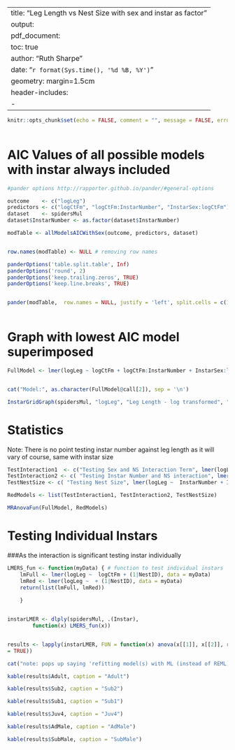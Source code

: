 

---
title: "Leg Length vs Nest Size with sex and instar as factor"
output:
  pdf_document:
    toc: true
author: "Ruth Sharpe"
date: "`r format(Sys.time(), '%d %B, %Y')`"
geometry: margin=1.5cm
header-includes:
    - \usepackage{caption}
---

\captionsetup[table]{labelformat=empty}

```{r docOptions, include = FALSE}
knitr::opts_chunk$set(echo = FALSE, comment = "", message = FALSE, error = FALSE)
	
```


AIC Values of all possible models with instar always included
====================

```{r AIC, results='asis',  echo = FALSE}
#pander options http://rapporter.github.io/pander/#general-options

outcome    <- c("logLeg")
predictors <- c("logCtFm", "logCtFm:InstarNumber", "InstarSex:logCtFm")
dataset    <- spidersMul
dataset$InstarNumber <- as.factor(dataset$InstarNumber)

modTable <- allModelsAICWithSex(outcome, predictors, dataset)


row.names(modTable) <- NULL # removing row names

panderOptions('table.split.table', Inf)
panderOptions('round', 2)
panderOptions('keep.trailing.zeros', TRUE)
panderOptions('keep.line.breaks', TRUE)


pander(modTable,  row.names = NULL, justify = 'left', split.cells = c(1, 2, 61, 2))
	
```

\pagebreak


Graph with lowest AIC model superimposed
====================
 

```{r Graph, fig.height=7, fig.width=13}

FullModel <- lmer(logLeg ~ logCtFm + logCtFm:InstarNumber + InstarSex:logCtFm + InstarNumber + InstarSex + (1|NestID), data = spidersMul, REML = FALSE)


cat("Model:", as.character(FullModel@call[2]), sep = '\n')

InstarGridGraph(spidersMul, "logLeg", "Leg Length - log transformed", "n", "", FullModel)

```




Statistics
====================
Note: There is no point testing instar number against leg length as it will vary of course, same with instar size


```{r Stats,  results='asis', echo = FALSE, comment = "", message = FALSE}



TestInteraction1  <- c("Testing Sex and NS Interaction Term", lmer(logLeg ~ logCtFm + logCtFm:InstarNumber + InstarNumber + InstarSex + (1|NestID)  , data = spidersMul, REML = FALSE))
TestInteraction2 <- c( "Testing Instar Number and NS interaction", lmer(logLeg ~ logCtFm + InstarSex:logCtFm + InstarNumber + InstarSex +  (1|NestID)  , data = spidersMul, REML = FALSE))
TestNestSize <- c( "Testing Nest Size", lmer(logLeg ~  InstarNumber + InstarSex +  (1|NestID)  , data = spidersMul, REML = FALSE))

RedModels <- list(TestInteraction1, TestInteraction2, TestNestSize)

MRAnovaFun(FullModel, RedModels)

```
\pagebreak

Testing Individual Instars
====================
###As the interaction is significant testing instar individually



```{r IndInstars,  results='asis', echo = FALSE, comment = "", tab.cap = NULL, message = FALSE, warning = FALSE, hold = TRUE}


LMERS_fun <- function(myData) { # function to test individual instars 	
    lmFull <- lmer(logLeg ~  logCtFm + (1|NestID), data = myData)
    lmRed <- lmer(logLeg ~  + (1|NestID), data = myData)
    return(list(lmFull, lmRed))
	
    }


instarLMER <- dlply(spidersMul, .(Instar),        
		function(x) LMERS_fun(x))


results <- lapply(instarLMER, FUN = function(x) anova(x[[1]], x[[2]], refit
= TRUE))

cat("note: pops up saying 'refitting model(s) with ML (instead of REML)'", "but if make anova refit = FALSE results don't make sense", sep = '\n')

kable(results$Adult, caption = "Adult")

kable(results$Sub2, caption = "Sub2")

kable(results$Sub1, caption = "Sub1")

kable(results$Juv4, caption = "Juv4")

```

\pagebreak


```{r IndInstars2,  results='asis', echo = FALSE, comment = "", tab.cap = NULL, message = FALSE, warning = FALSE, hold = TRUE}

kable(results$AdMale, caption = "AdMale")

kable(results$SubMale, caption = "SubMale")
	
```







